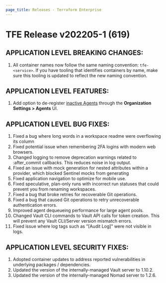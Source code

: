 ```yaml
---
page_title: Releases - Terraform Enterprise
---
```


# TFE Release v202205-1 (619)

## APPLICATION LEVEL BREAKING CHANGES:

1. All container names now follow the same naming convention: `tfe-<service>`. If you have tooling that identifies containers by name, make sure this tooling is updated to reflect the new naming convention.

## APPLICATION LEVEL FEATURES:

1. Add option to de-register [inactive Agents](https://www.terraform.io/cloud-docs/agents#agent-capacity-usage) through the **Organization Settings > Agents** UI.

## APPLICATION LEVEL BUG FIXES:

1. Fixed a bug where long words in a workspace readme were overflowing its column
2. Fixed potential issue when remembering 2FA logins with modern web browsers.
3. Changed logging to remove deprecation warnings related to :after_commit callbacks. This reduces noise in log output.
4. Fixed an issue with mock generation for nested attributes within a provider, which blocked Sentinel mocks from generating
5. Fixed application navigation to optimize for mobile use.
6. Fixed speculative, plan-only runs with incorrect run statuses that could prevent you from renaming workspaces.
7. Fixed a bug that broke retries for recoverable Git operations.
8. Fixed a bug that caused Git operations to retry unrecoverable authentication errors.
9. Improved agent dequeueing performance for large agent pools.
10. Changed Vault CLI commands to Vault API calls for token creation. This will prevent any Vault CLI/Server version mismatch errors.
11. Fixed issue where log tags such as "[Audit Log]" were not visible in logs.

## APPLICATION LEVEL SECURITY FIXES:

1. Adopted container updates to address reported vulnerabilities in underlying packages / dependencies.
2. Updated the version of the internally-managed Vault server to 1.10.2.
3. Updated the version of the internally-managed Nomad server to 1.2.6.
